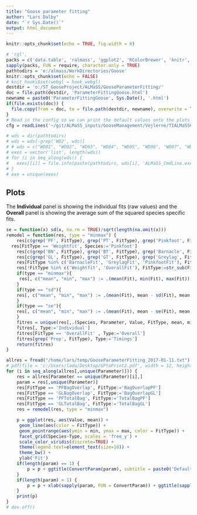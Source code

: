 ```yaml
---
title: "Goose parameter fitting"
author: "Lars Dalby"
date: "`r Sys.Date()`"
output: html_document
---
```


```r
knitr::opts_chunk$set(echo = TRUE, fig.width = 8)
```

```r
# 'rgl',
packs = c('data.table', 'ralmass', 'ggplot2', 'RColorBrewer', 'knitr',  'stringr', 'viridis')
sapply(packs, FUN = require, character.only = TRUE)
pathtodirs = 'e:/almass/WorkDirectories/Goose'
knitr::opts_chunk$set(echo = FALSE)
# knit_hooks$set(webgl = hook_webgl)
destdir = 'o:/ST_GooseProject/ALMaSS/GooseParameterFitting/'
doc = file.path(destdir, 'ParameterFittingGoose.html')
newname = paste0('ParameterFittingGoose', Sys.Date(), '.html')
if(file.exists(doc)) {
  file.copy(from = doc, to = file.path(destdir, newname), overwrite = TRUE)
}
# Read in the config so we can print the default values onto the plots
cfg = readLines('~/git/ALMaSS_inputs/GooseManagement/Vejlerne/TIALMaSSConfig.cfg')
```

```r
# wds = dir(pathtodirs)
# wds = wds[-grep('WD2', wds)]
# # wds = c("WD01", "WD02", "WD03", "WD04", "WD05", "WD06", "WD07", "WD09")
# exes = vector('list', length(wds))
# for (i in seq_along(wds)) {
#   exes[[i]] = file.info(paste(pathtodirs, wds[i], 'ALMaSS_CmdLine.exe', sep = '/'))$mtime
# }
# exe = unique(exes)

```

## Plots
The **Individual** panel is showing the individual fits (raw values) and the **Overall** panel is showing the average sum of the squared species specific fits.

```r
se = function(x) sd(x, na.rm = TRUE)/sqrt(length(na.omit(x)))
remodel = function(res, type = "minmax") {
	res[c(grep('PF', FitType), grep('PT', FitType), grep('Pinkfoot', FitType)), Species:='Pinkfoot']
  res[FitType == 'Weightfit', Species:='Pinkfoot']	
	res[c(grep('BN', FitType), grep('BT', FitType), grep('Barnacle', FitType)), Species:='Barnacle']
	res[c(grep('GL', FitType), grep('GT', FitType), grep('Greylag', FitType)), Species:='Greylag']
	res[FitType %in% c('BarnacleFit', 'GreylagFit', 'PinkfootFit'), FitType:='OverallFit']
	res[!FitType %in% c('Weightfit', 'OverallFit'), FitType:=str_sub(FitType, end = -3)]
	if(type == "minmax"){
	 res[, c("mean", "min", "max") := .(mean(Fit), min(Fit), max(Fit)), by = .(Parameter, Species, Value, FitType)] 
	}
	if(type == "sd"){
    res[, c("mean", "min", "max") := .(mean(Fit), mean - sd(Fit), mean + sd(Fit)), by = .(Parameter, Species, Value, FitType)]	  
	}
	if(type == "se"){
    res[, c("mean", "min", "max") := .(mean(Fit), mean - se(Fit), mean + se(Fit)), by = .(Parameter, Species, Value, FitType)]	  
	}
	fitres = unique(res[,.(Species, Parameter, Value, FitType, mean, min, max)])
	fitres[, Type:='Individual']
	fitres[FitType == 'OverallFit' , Type:='Overall']
	fitres[grep('Prop', FitType), Type:='Timings']
	return(fitres)
}

```


```r
allres = fread("/home/lars/temp/GooseParameterFitting_2017-01-11.txt")
# pdf(file = 'c:/Users/lada/Desktop/GPtoPrint2.pdf', width = 12, height = 8)
for (i in seq_along(allres[,unique(Parameter)])) {
	res = allres[Parameter == unique(Parameter)[i],]
 	param = res[,unique(Parameter)]
	res[FitType == 'PFBagOverlap', FitType:='BagOverlapPF']
	res[FitType == 'GLBagOverlap', FitType:='BagOverlapGL']
	res[FitType == 'PFTotalBag', FitType:='TotalBagPF']
	res[FitType == 'GLTotalBag', FitType:='TotalBagGL']
	res = remodel(res, type = "minmax")

	p = ggplot(res, aes(Value, mean)) +
	 geom_line(aes(color = FitType)) + 
	 geom_pointrange(aes(ymin = min, ymax = max, color = FitType)) + 
	 facet_grid(Species~Type, scales = 'free_y') + 
	 scale_color_viridis(discrete=TRUE) +
	 theme(legend.text=element_text(size=10)) +
	 theme_bw() +
	 ylab('Fit')
	if(length(param) == 1) {
		p = p + ggtitle(ConvertParam(param), subtitle = paste0('Default value: ', GetParamValue(cfg, param)))
	}
	if(length(param) > 1) {
		p = p + xlab(sapply(param, FUN = ConvertParam)) + ggtitle(sapply(param, FUN = ConvertParam))
	}
	print(p)
}
# dev.off()
```



























